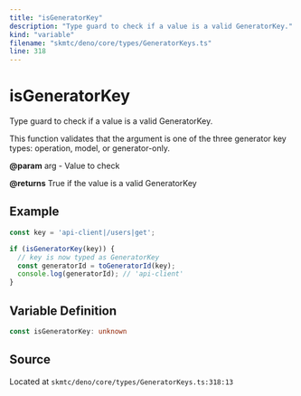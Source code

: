 ```yaml
---
title: "isGeneratorKey"
description: "Type guard to check if a value is a valid GeneratorKey."
kind: "variable"
filename: "skmtc/deno/core/types/GeneratorKeys.ts"
line: 318
---
```


# isGeneratorKey

Type guard to check if a value is a valid GeneratorKey.

This function validates that the argument is one of the three
generator key types: operation, model, or generator-only.


**@param** arg - Value to check

**@returns** True if the value is a valid GeneratorKey


## Example

```typescript
const key = 'api-client|/users|get';

if (isGeneratorKey(key)) {
  // key is now typed as GeneratorKey
  const generatorId = toGeneratorId(key);
  console.log(generatorId); // 'api-client'
}
```

## Variable Definition

```typescript
const isGeneratorKey: unknown
```

## Source

Located at `skmtc/deno/core/types/GeneratorKeys.ts:318:13`
